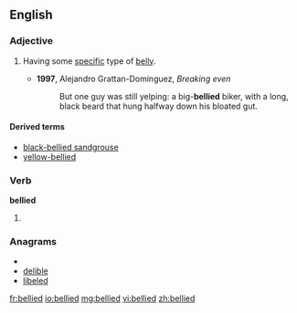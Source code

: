 ==English==

===Adjective===
{{en-adj|-}}

# {{context|in combination}} Having some [[specific]] type of [[belly]].
#* '''1997''', Alejandro Grattan-Domínguez, ''Breaking even‎''
#*: But one guy was still yelping: a big-'''bellied''' biker, with a long, black beard that hung halfway down his bloated gut.

====Derived terms====
* [[black-bellied sandgrouse]]
* [[yellow-bellied]]

===Verb===
'''bellied'''

# {{past of|[[belly]]}}

===Anagrams===
* {{alphagram|bdeeill}}
* [[delible#English|delible]]
* [[libeled#English|libeled]]

[[fr:bellied]]
[[io:bellied]]
[[mg:bellied]]
[[vi:bellied]]
[[zh:bellied]]